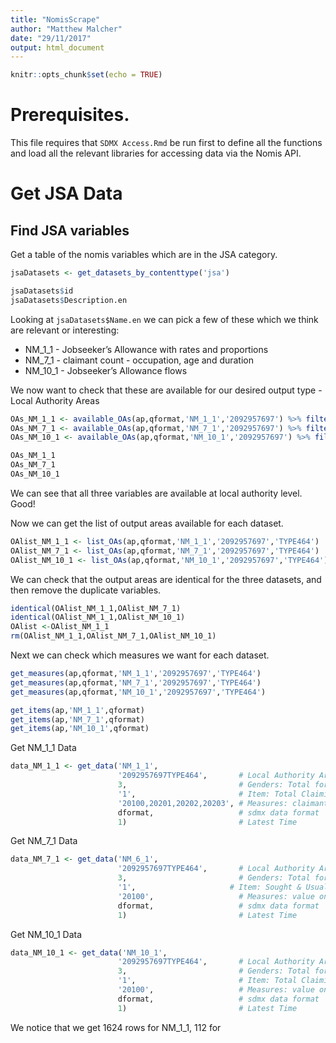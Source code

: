 ```yaml
---
title: "NomisScrape"
author: "Matthew Malcher"
date: "29/11/2017"
output: html_document
---
```


```r
knitr::opts_chunk$set(echo = TRUE)
```

# Prerequisites.
This file requires that `SDMX Access.Rmd` be run first to define all the functions and load all the relevant libraries for accessing data via the Nomis API.

# Get JSA Data
## Find JSA variables

Get a table of the nomis variables which are in the JSA category.

```r
jsaDatasets <- get_datasets_by_contenttype('jsa')

jsaDatasets$id
jsaDatasets$Description.en
```

Looking at `jsaDatasets$Name.en` we can pick a few of these which we think are relevant or interesting:

* NM_1_1 - Jobseeker's Allowance with rates and proportions
* NM_7_1 - claimant count - occupation, age and duration
* NM_10_1 - Jobseeker's Allowance flows

We now want to check that these are available for our desired output type - Local Authority Areas

```r
OAs_NM_1_1 <- available_OAs(ap,qformat,'NM_1_1','2092957697') %>% filter(id =='2092957697TYPE464')
OAs_NM_7_1 <- available_OAs(ap,qformat,'NM_7_1','2092957697') %>% filter(id =='2092957697TYPE464')
OAs_NM_10_1 <- available_OAs(ap,qformat,'NM_10_1','2092957697') %>% filter(id =='2092957697TYPE464')

OAs_NM_1_1
OAs_NM_7_1
OAs_NM_10_1
```

We can see that all three variables are available at local authority level. Good!

Now we can get the list of output areas available for each dataset.
```r
OAlist_NM_1_1 <- list_OAs(ap,qformat,'NM_1_1','2092957697','TYPE464')
OAlist_NM_7_1 <- list_OAs(ap,qformat,'NM_7_1','2092957697','TYPE464')
OAlist_NM_10_1 <- list_OAs(ap,qformat,'NM_10_1','2092957697','TYPE464')
```

We can check that the output areas are identical for the three datasets, and then remove the duplicate variables.
```r
identical(OAlist_NM_1_1,OAlist_NM_7_1)
identical(OAlist_NM_1_1,OAlist_NM_10_1)
OAlist <-OAlist_NM_1_1
rm(OAlist_NM_1_1,OAlist_NM_7_1,OAlist_NM_10_1)
```

Next we can check which measures we want for each dataset.
```r

get_measures(ap,qformat,'NM_1_1','2092957697','TYPE464')
get_measures(ap,qformat,'NM_7_1','2092957697','TYPE464')
get_measures(ap,qformat,'NM_10_1','2092957697','TYPE464')

```
```r
get_items(ap,'NM_1_1',qformat)
get_items(ap,'NM_7_1',qformat)
get_items(ap,'NM_10_1',qformat)
```
Get NM_1_1 Data
```r

data_NM_1_1 <- get_data('NM_1_1',
                        '2092957697TYPE464',       # Local Authority Areas
                        3,                         # Genders: Total for both Genders
                        '1',                       # Item: Total Claimints
                        '20100,20201,20202,20203', # Measures: claimants, workforce, active, residence
                        dformat,                   # sdmx data format
                        1)                         # Latest Time
```

Get NM_7_1 Data
```r
data_NM_7_1 <- get_data('NM_6_1',
                        '2092957697TYPE464',       # Local Authority Areas
                        3,                         # Genders: Total for both Genders
                        '1',                     # Item: Sought & Usual Occupation
                        '20100',                   # Measures: value only
                        dformat,                   # sdmx data format
                        1)                         # Latest Time
```

Get NM_10_1 Data
```r
data_NM_10_1 <- get_data('NM_10_1',
                        '2092957697TYPE464',       # Local Authority Areas
                        3,                         # Genders: Total for both Genders
                        '1',                       # Item: Total Claimints
                        '20100',                   # Measures: value only
                        dformat,                   # sdmx data format
                        1)                         # Latest Time
```

We notice that we get 1624 rows for NM_1_1, 112 for 

